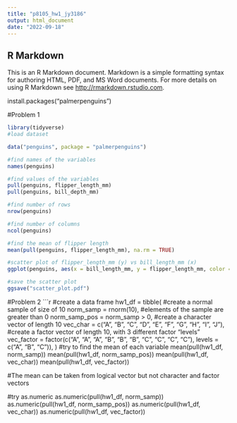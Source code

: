 ```yaml
---
title: "p8105_hw1_jy3186"
output: html_document
date: "2022-09-18"
---
```


## R Markdown

This is an R Markdown document. Markdown is a simple formatting syntax for authoring HTML, PDF, and MS Word documents. For more details on using R Markdown see <http://rmarkdown.rstudio.com>.

install.packages("palmerpenguins")

#Problem 1

```r
library(tidyverse)
#load dataset

data("penguins", package = "palmerpenguins")

#find names of the variables
names(penguins)

#find values of the variables
pull(penguins, flipper_length_mm)
pull(penguins, bill_depth_mm)

#find number of rows
nrow(penguins)

#find number of columns
ncol(penguins)

#find the mean of flipper length
mean(pull(penguins, flipper_length_mm), na.rm = TRUE)

#scatter plot of flipper_length_mm (y) vs bill_length_mm (x)
ggplot(penguins, aes(x = bill_length_mm, y = flipper_length_mm, color = species))+ geom_point()

#save the scatter plot
ggsave("scatter_plot.pdf")
```

#Problem 2
```r
#create a data frame
hw1_df = tibble(
  #create a normal sample of size of 10
  norm_samp = rnorm(10),
  #elements of the sample are greater than 0
  norm_samp_pos = norm_samp > 0,
  #create a character vector of length 10
  vec_char = c("A", "B", "C", "D", "E", "F", "G", "H", "I", "J"),
  #create a factor vector of length 10, with 3 different factor “levels” 
  vec_factor = factor(c("A", "A", "A", "B", "B", "B", "C", "C", "C", "C"), levels = c("A", "B", "C")),
)
#try to find the mean of each variable
mean(pull(hw1_df, norm_samp))
mean(pull(hw1_df, norm_samp_pos))
mean(pull(hw1_df, vec_char))
mean(pull(hw1_df, vec_factor))

#The mean can be taken from logical vector but not character and factor vectors

#try as.numeric
as.numeric(pull(hw1_df, norm_samp))
as.numeric(pull(hw1_df, norm_samp_pos))
as.numeric(pull(hw1_df, vec_char))
as.numeric(pull(hw1_df, vec_factor))

